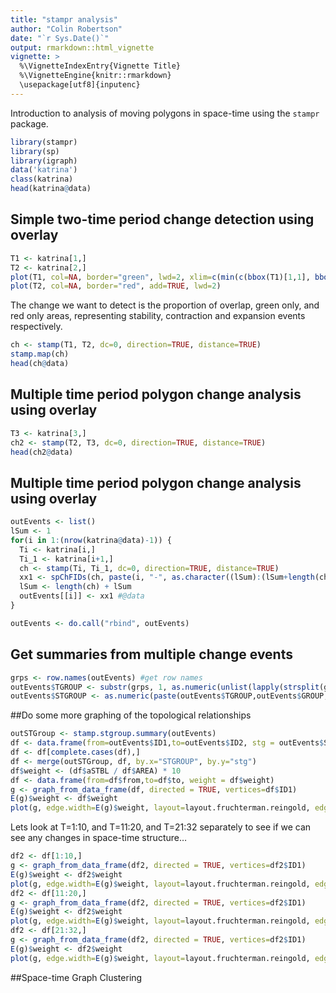 ```yaml
---
title: "stampr analysis"
author: "Colin Robertson"
date: "`r Sys.Date()`"
output: rmarkdown::html_vignette
vignette: >
  %\VignetteIndexEntry{Vignette Title}
  %\VignetteEngine{knitr::rmarkdown}
  \usepackage[utf8]{inputenc}
---
```


Introduction to analysis of moving polygons in space-time using the `stampr` package.

```r
library(stampr)
library(sp)
library(igraph)
data('katrina')
class(katrina)
head(katrina@data)
```

## Simple two-time period change detection using overlay

```r
T1 <- katrina[1,]
T2 <- katrina[2,]
plot(T1, col=NA, border="green", lwd=2, xlim=c(min(c(bbox(T1)[1,1], bbox(T2)[1,1])), max(c(bbox(T1)[1,2], bbox(T2)[1,2]))), ylim=c(min(c(bbox(T1)[2,1], bbox(T2)[2,1])), max(c(bbox(T1)[2,2], bbox(T2)[2,2]))))
plot(T2, col=NA, border="red", add=TRUE, lwd=2)
```

The change we want to detect is the proportion of overlap, green only, and red only areas, representing stability, contraction and expansion events respectively.

```r
ch <- stamp(T1, T2, dc=0, direction=TRUE, distance=TRUE)
stamp.map(ch)
head(ch@data)
```

## Multiple time period polygon change analysis using overlay
```r
T3 <- katrina[3,]
ch2 <- stamp(T2, T3, dc=0, direction=TRUE, distance=TRUE)
head(ch2@data)
```

## Multiple time period polygon change analysis using overlay
```r
outEvents <- list()
lSum <- 1
for(i in 1:(nrow(katrina@data)-1)) {
  Ti <- katrina[i,]
  Ti_1 <- katrina[i+1,]
  ch <- stamp(Ti, Ti_1, dc=0, direction=TRUE, distance=TRUE)
  xx1 <- spChFIDs(ch, paste(i, "-", as.character((lSum):(lSum+length(ch)-1)), sep=""))
  lSum <- length(ch) + lSum
  outEvents[[i]] <- xx1 #@data
} 

outEvents <- do.call("rbind", outEvents)
```

## Get summaries from multiple change events
```r
grps <- row.names(outEvents) #get row names
outEvents$TGROUP <- substr(grps, 1, as.numeric(unlist(lapply(strsplit(grps, ''), function(x) which(x == '-'))))-1) #extract time period to distinguish change time periods
outEvents$STGROUP <- as.numeric(paste(outEvents$TGROUP,outEvents$GROUP, sep="")) #generate group ID for specific time periods

```

##Do some more graphing of the topological relationships
```r
outSTGroup <- stamp.stgroup.summary(outEvents)
df <- data.frame(from=outEvents$ID1,to=outEvents$ID2, stg = outEvents$STGROUP)
df <- df[complete.cases(df),]
df <- merge(outSTGroup, df, by.x="STGROUP", by.y="stg")
df$weight <- (df$aSTBL / df$AREA) * 10
df <- data.frame(from=df$from,to=df$to, weight = df$weight)
g <- graph_from_data_frame(df, directed = TRUE, vertices=df$ID1)
E(g)$weight <- df$weight 
plot(g, edge.width=E(g)$weight, layout=layout.fruchterman.reingold, edge.curved=TRUE, vertex.size=5, edge.arrow.mode='-')
```

Lets look at T=1:10, and T=11:20, and T=21:32 separately to see if we can see any changes in space-time structure...
```r
df2 <- df[1:10,]
g <- graph_from_data_frame(df2, directed = TRUE, vertices=df2$ID1)
E(g)$weight <- df2$weight
plot(g, edge.width=E(g)$weight, layout=layout.fruchterman.reingold, edge.curved=TRUE, vertex.size=5, edge.arrow.mode='-')
df2 <- df[11:20,]
g <- graph_from_data_frame(df2, directed = TRUE, vertices=df2$ID1)
E(g)$weight <- df2$weight
plot(g, edge.width=E(g)$weight, layout=layout.fruchterman.reingold, edge.curved=TRUE, vertex.size=5, edge.arrow.mode='-')
df2 <- df[21:32,]
g <- graph_from_data_frame(df2, directed = TRUE, vertices=df2$ID1)
E(g)$weight <- df2$weight
plot(g, edge.width=E(g)$weight, layout=layout.fruchterman.reingold, edge.curved=TRUE, vertex.size=5, edge.arrow.mode='-')

```

##Space-time Graph Clustering
